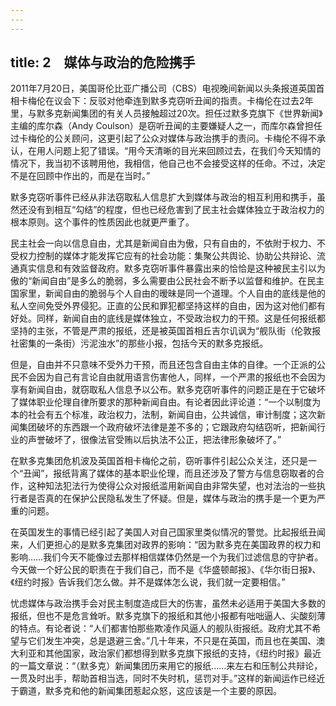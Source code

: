 ```yaml
---
---
---
```

title: 2　媒体与政治的危险携手
---




2011年7月20日，美国哥伦比亚广播公司（CBS）电视晚间新闻以头条报道英国首相卡梅伦在议会下：反驳对他牵连到默多克窃听丑闻的指责。卡梅伦在过去2年里，与默多克新闻集团的有关人员接触超过20次。担任过默多克旗下《世界新闻》主编的库尔森（Andy Coulson）是窃听丑闻的主要嫌疑人之一，而库尔森曾担任过卡梅伦的公关顾问，这更引起了公众对媒体与政治携手的责问。卡梅伦不得不承认，在用人问题上犯了错误。“用今天清晰的目光来回顾过去，在我们今天知情的情况下，我当初不该聘用他，我相信，他自己也不会接受这样的任命。不过，决定不是在回顾中作出的，而是在当时。”

默多克窃听事件已经从非法窃取私人信息扩大到媒体与政治的相互利用和携手，虽然还没有到相互“勾结”的程度，但也已经危害到了民主社会媒体独立于政治权力的根本原则。这个事件的性质因此也就更严重了。

民主社会一向以信息自由，尤其是新闻自由为傲，只有自由的，不依附于权力、不受权力控制的媒体才能发挥它应有的社会功能：集聚公共舆论、协助公共辩论、流通真实信息和有效监督政府。默多克窃听事件暴露出来的恰恰是这种被民主引以为傲的“新闻自由”是多么的脆弱，多么需要由公民社会不断予以监督和维护。在民主国家里，新闻自由的脆弱与个人自由的暧昧是同一个道理。个人自由的底线是他的私人空间免受外界侵犯。正直的公民和罪犯都坚持这样的自由，因为这对他们都有好处。同样，新闻自由的底线是媒体独立，不受政治权力的干预。这是任何报纸都坚持的主张，不管是严肃的报纸，还是被英国首相丘吉尔讥讽为“舰队街（伦敦报社密集的一条街）污泥浊水”的那些小报，包括今天的默多克报纸。

但是，自由并不只意味不受外力干预，而且还包含自由主体的自律。一个正派的公民不会因为自己有言论自由就用语言伤害他人，同样，一个严肃的报纸也不会因为享有新闻自由，就窃取私人信息予以公布。默多克窃听事件的问题正是在于它破坏了媒体职业伦理自律所要求的那种新闻自由。有论者因此评论道：“一个以制度为本的社会有五个标准，政治权力，法制，新闻自由，公共诚信，审计制度；这次新闻集团破坏的东西跟一个政府破坏法律是差不多的；它跟政府勾结窃听，把新闻行业的声誉破坏了，很像法官受贿以后执法不公正，把法律形象破坏了。”

在默多克集团危机波及英国首相卡梅伦之前，窃听事件引起公众关注，还只是一个“丑闻”，报纸背离了媒体的基本职业伦理，而且还涉及了警方与信息窃取者的合作，这种知法犯法行为使得公众对报纸滥用新闻自由非常失望，也对法治的一些执行者是否真的在保护公民隐私发生了怀疑。但是，媒体与政治的携手是一个更为严重的问题。

在英国发生的事情已经引起了美国人对自己国家里类似情况的警觉。比起报纸丑闻来，人们更担心的是默多克集团对政界的影响：“因为默多克在美国政界的权力和影响……我们今天不能像过去那样相信媒体仍然是一个为我们过滤信息的守护者。今天做一个好公民的职责在于我们自己，而不是《华盛顿邮报》、《华尔街日报》、《纽约时报》告诉我们怎么做。并不是媒体怎么说，我们就一定要相信。”

忧虑媒体与政治携手会对民主制度造成巨大的伤害，虽然未必适用于美国大多数的报纸，但也不是危言耸听。默多克旗下的报纸和其他小报都有咄咄逼人、尖酸刻薄的特点。有论者说：“人们都害怕那些欺凌作风逼人的舰队街报纸。政府尤其不希望与它们发生冲突，总是退避三舍。”几十年来，不只是在英国，而且也在美国、澳大利亚和其他国家，政治家们都想得到默多克旗下报纸的支持，《纽约时报》最近的一篇文章说：“（默多克）新闻集团历来用它的报纸……来左右和压制公共辩论，一贯及时出手，帮助首相当选，同时不失时机，惩罚对手。”这样的新闻运作已经近于霸道，默多克和他的新闻集团惹起众怒，这应该是一个主要的原因。